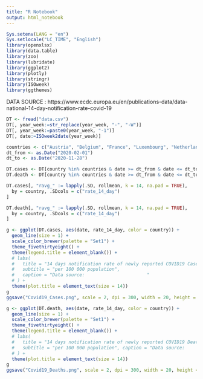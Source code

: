 ```yaml
---
title: "R Notebook"
output: html_notebook
---
```



```r
Sys.setenv(LANG = "en")
Sys.setlocale("LC_TIME", "English")
library(openxlsx)
library(data.table)
library(zoo)
library(lubridate)
library(ggplot2)
library(plotly)
library(stringr)
library(ISOweek)
library(ggthemes)
```
DATA SOURCE : https://www.ecdc.europa.eu/en/publications-data/data-national-14-day-notification-rate-covid-19
```r


DT <- fread("data.csv")
DT[, year_week:=str_replace(year_week, "-", "-W")]
DT[, year_week:=paste0(year_week, "-1")]
DT[, date:=ISOweek2date(year_week)]

countries <- c("Austria", "Belgium", "France", "Luxembourg", "Netherlands", "Germany", "Slovenia", "Switzerland")
dt_from <- as.Date("2020-02-01")
dt_to <- as.Date("2020-11-28")

DT.cases <- DT[country %in% countries & date >= dt_from & date <= dt_to & indicator == "cases"][order(date)]
DT.death <- DT[country %in% countries & date >= dt_from & date <= dt_to & indicator == "deaths"][order(date)]

DT.cases[, "ravg_" := lapply(.SD, rollmean, k = 14, na.pad = TRUE),
  by = country, .SDcols = c("rate_14_day")
]

DT.death[, "ravg_" := lapply(.SD, rollmean, k = 14, na.pad = TRUE),
  by = country, .SDcols = c("rate_14_day")
]
```

```r
g <- ggplot(DT.cases, aes(date, rate_14_day, color = country)) +
  geom_line(size = 1) +
  scale_color_brewer(palette = "Set1") +
  theme_fivethirtyeight() +
  theme(legend.title = element_blank()) +
  # labs(
  #   title = "14 days notification rate of newly reported COVID19 Cases ",
  #   subtitle = "per 100 000 population",
  #   caption = "Data source:                       "
  # ) +
  theme(plot.title = element_text(size = 14))
g
ggsave("Covid19_Cases.png", scale = 2, dpi = 300, width = 20, height = 12, units = "cm")
```
```r
g <- ggplot(DT.death, aes(date, rate_14_day, color = country)) +
  geom_line(size = 1) +
  scale_color_brewer(palette = "Set1") +
  theme_fivethirtyeight() +
  theme(legend.title = element_blank()) +
  # labs(
  #   title = "14 days notification rate of newly reported COVID19 Deaths",
  #   subtitle = "per 100 000 population", caption = "Data source:                       "
  # ) +
  theme(plot.title = element_text(size = 14))
g
ggsave("Covid19_Deaths.png", scale = 2, dpi = 300, width = 20, height = 12, units = "cm")
```
